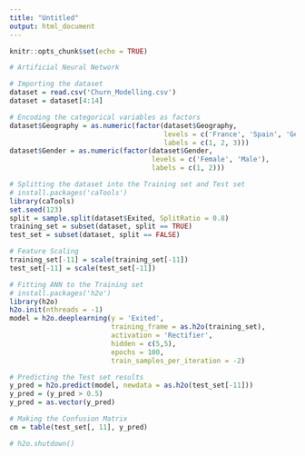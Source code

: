 ```yaml
---
title: "Untitled"
output: html_document
---
```


```r
knitr::opts_chunk$set(echo = TRUE)
```

```r
# Artificial Neural Network

# Importing the dataset
dataset = read.csv('Churn_Modelling.csv')
dataset = dataset[4:14]

# Encoding the categorical variables as factors
dataset$Geography = as.numeric(factor(dataset$Geography,
                                      levels = c('France', 'Spain', 'Germany'),
                                      labels = c(1, 2, 3)))
dataset$Gender = as.numeric(factor(dataset$Gender,
                                   levels = c('Female', 'Male'),
                                   labels = c(1, 2)))

# Splitting the dataset into the Training set and Test set
# install.packages('caTools')
library(caTools)
set.seed(123)
split = sample.split(dataset$Exited, SplitRatio = 0.8)
training_set = subset(dataset, split == TRUE)
test_set = subset(dataset, split == FALSE)

# Feature Scaling
training_set[-11] = scale(training_set[-11])
test_set[-11] = scale(test_set[-11])

# Fitting ANN to the Training set
# install.packages('h2o')
library(h2o)
h2o.init(nthreads = -1)
model = h2o.deeplearning(y = 'Exited',
                         training_frame = as.h2o(training_set),
                         activation = 'Rectifier',
                         hidden = c(5,5),
                         epochs = 100,
                         train_samples_per_iteration = -2)

# Predicting the Test set results
y_pred = h2o.predict(model, newdata = as.h2o(test_set[-11]))
y_pred = (y_pred > 0.5)
y_pred = as.vector(y_pred)

# Making the Confusion Matrix
cm = table(test_set[, 11], y_pred)

# h2o.shutdown()
```

